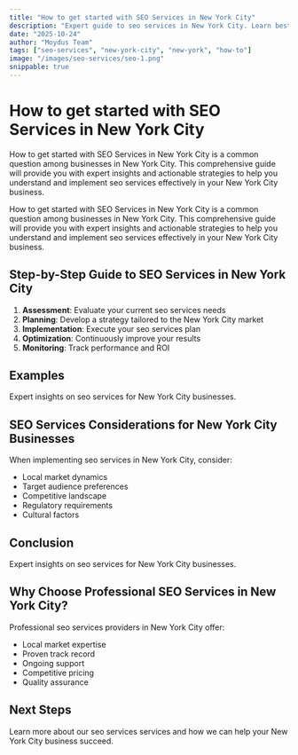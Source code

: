 ```yaml
---
title: "How to get started with SEO Services in New York City"
description: "Expert guide to seo services in New York City. Learn best practices, pricing, and strategies for New York City businesses."
date: "2025-10-24"
author: "Moydus Team"
tags: ["seo-services", "new-york-city", "new-york", "how-to"]
image: "/images/seo-services/seo-1.png"
snippable: true
---
```


# How to get started with SEO Services in New York City

How to get started with SEO Services in New York City is a common question among businesses in New York City. This comprehensive guide will provide you with expert insights and actionable strategies to help you understand and implement seo services effectively in your New York City business.

How to get started with SEO Services in New York City is a common question among businesses in New York City. This comprehensive guide will provide you with expert insights and actionable strategies to help you understand and implement seo services effectively in your New York City business.

## Step-by-Step Guide to SEO Services in New York City

1. **Assessment**: Evaluate your current seo services needs
2. **Planning**: Develop a strategy tailored to the New York City market
3. **Implementation**: Execute your seo services plan
4. **Optimization**: Continuously improve your results
5. **Monitoring**: Track performance and ROI

## Examples

Expert insights on seo services for New York City businesses.

## SEO Services Considerations for New York City Businesses

When implementing seo services in New York City, consider:
- Local market dynamics
- Target audience preferences
- Competitive landscape
- Regulatory requirements
- Cultural factors

## Conclusion

Expert insights on seo services for New York City businesses.

## Why Choose Professional SEO Services in New York City?

Professional seo services providers in New York City offer:
- Local market expertise
- Proven track record
- Ongoing support
- Competitive pricing
- Quality assurance

## Next Steps

Learn more about our seo services services and how we can help your New York City business succeed.

<GeoCTA 
  city="New York City"
  service="SEO Services"
  ctaText="Get Started Today"
/>
